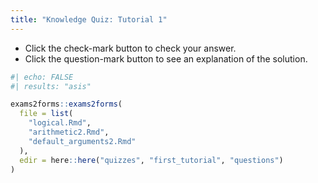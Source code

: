 ---
title: "Knowledge Quiz: Tutorial 1"
---

::: {.column-margin}

:::: {.callout-note}
- Click the check-mark button to check your answer.
- Click the question-mark button to see an explanation of the solution.
::::

:::

```{r quiz1}
#| echo: FALSE
#| results: "asis"

exams2forms::exams2forms(
  file = list(
    "logical.Rmd",
    "arithmetic2.Rmd",
    "default_arguments2.Rmd"
  ),
  edir = here::here("quizzes", "first_tutorial", "questions")
)
```
